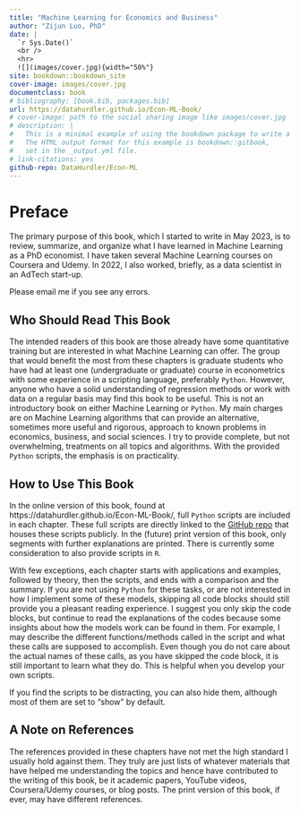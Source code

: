 ```yaml
--- 
title: "Machine Learning for Economics and Business"
author: "Zijun Luo, PhD"
date: |
  `r Sys.Date()`
  <br />
  <hr>
  ![](images/cover.jpg){width="50%"}  
site: bookdown::bookdown_site
cover-image: images/cover.jpg
documentclass: book
# bibliography: [book.bib, packages.bib]
url: https://datahurdler.github.io/Econ-ML-Book/
# cover-image: path to the social sharing image like images/cover.jpg
# description: |
#   This is a minimal example of using the bookdown package to write a book.
#   The HTML output format for this example is bookdown::gitbook,
#   set in the _output.yml file.
# link-citations: yes
github-repo: DataHurdler/Econ-ML
---
```


# Preface {-}

The primary purpose of this book, which I started to write in May 2023, is to review, summarize, and organize what I have learned in Machine Learning as a PhD economist. I have taken several Machine Learning courses on Coursera and Udemy. In 2022, I also worked, briefly, as a data scientist in an AdTech start-up.

Please email me if you see any errors.

## Who Should Read This Book {-}

The intended readers of this book are those already have some quantitative training but are interested in what Machine Learning can offer. The group that would benefit the most from these chapters is graduate students who have had at least one (undergraduate or graduate) course in econometrics with some experience in a scripting language, preferably `Python`. However, anyone who have a solid understanding of regression methods or work with data on a regular basis may find this book to be useful. This is not an introductory book on either Machine Learning or `Python`. My main charges are on Machine Learning algorithms that can provide an alternative, sometimes more useful and rigorous, approach to known problems in economics, business, and social sciences. I try to provide complete, but not overwhelming, treatments on all topics and algorithms. With the provided `Python` scripts, the emphasis is on practicality.

## How to Use This Book {-}

In the online version of this book, found at https://datahurdler.github.io/Econ-ML-Book/, full `Python` scripts are included in each chapter. These full scripts are directly linked to the [GitHub repo](https://github.com/DataHurdler/Econ-ML) that houses these scripts publicly. In the (future) print version of this book, only segments with further explanations are printed. There is currently some consideration to also provide scripts in `R`.

With few exceptions, each chapter starts with applications and examples, followed by theory, then the scripts, and ends with a comparison and the summary. If you are not using `Python` for these tasks, or are not interested in how I implement some of these models, skipping all code blocks should still provide you a pleasant reading experience. I suggest you only skip the code blocks, but continue to read the explanations of the codes because some insights about how the models work can be found in them. For example, I may describe the different functions/methods called in the script and what these calls are supposed to accomplish. Even though you do not care about the actual names of these calls, as you have skipped the code block, it is still important to learn what they do. This is helpful when you develop your own scripts.

If you find the scripts to be distracting, you can also hide them, although most of them are set to "show" by default.

## A Note on References {-}

The references provided in these chapters have not met the high standard I usually hold against them. They truly are just lists of whatever materials that have helped me understanding the topics and hence have contributed to the writing of this book, be it academic papers, YouTube videos, Coursera/Udemy courses, or blog posts. The print version of this book, if ever, may have different references.

<!-- If you need PDF output, uncomment bookdown::pdf_book above in YAML. You will need a LaTeX installation, e.g., https://yihui.name/tinytex/ -->
